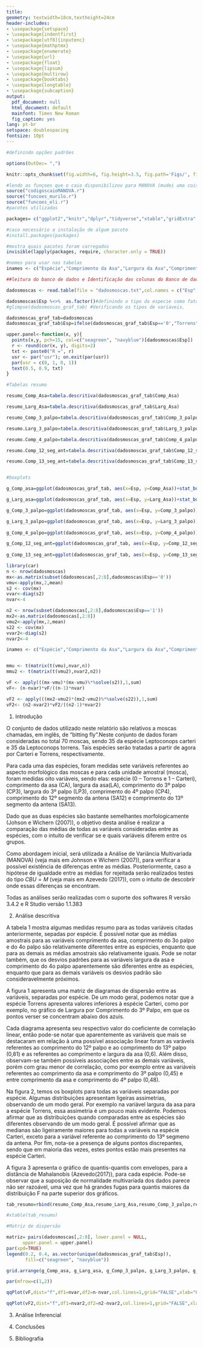 ```yaml
---
title: 
geometry: textwidth=18cm,textheight=24cm
header-includes:
- \usepackage{setspace}
- \usepackage{indentfirst}
- \usepackage[utf8]{inputenc}
- \usepackage{mathptmx}
- \usepackage{enumerate}
- \usepackage{url}
- \usepackage{float}
- \usepackage{lipsum}
- \usepackage{multirow}
- \usepackage{booktabs}
- \usepackage{longtable}
- \usepackage{subcaption}
output:
  pdf_document: null
  html_document: default
  mainfont: Times New Roman
  fig_caption: yes
lang: pt-br
setspace: doublespacing
fontsize: 10pt
---
```


\begin{titlepage}
\thispagestyle{empty}
\begin{center}
\begin{center}
\begin{minipage}[s]{1.75cm}
\includegraphics[width=40pt,height=45pt]{logoUnicamp.png} 
\end{minipage}\begin{minipage}[s]{11.25cm}\noindent
{\begin{center} {\Large Universidade Estadual de Campinas}\\
{Instituto de Matemática, Estatística e Computação Científica}\\
{\sc Departamento de Estatística}
\end{center}}
\end{minipage}
\begin{minipage}[s]{0.5cm}
\includegraphics[width=40pt,height=45pt]{logoimecc.png}
\end{minipage}
\end{center}
\end{center}
\vspace{3cm}
\font\fontGrande=cmcsc10 scaled 2500
\font\pessoal=cmr9 scaled 2500

\begin{center}
\vspace*{3.5cm}
{\rule[0 ex]{16cm}{0.05cm}}
{\huge \sc Trabalho - Parte 1 \\[8pt]
Relatório - Questão 1}
{\rule[0 ex]{16cm}{0.05cm}}
\end{center}

\begin{center}

\normalsize \vspace{8mm}


\vspace{4cm}

{\sc  Eliane Ramos de Siqueira  RA:155233} \\
{\sc  Guilherme Pazian  RA:160323}\\
{\sc  Henrique Capatto  RA:146406}\\
{\sc  Murilo Salgado Razoli  RA:150987}

\vspace{0.2cm}

Disciplina: {\bf ME731 - Análise Multivariada}\\
Professor: {\bf Caio Lucidius Naberezny Azevedo}
\vspace{1cm}

{\footnotesize{Campinas - SP \\ 18 de Novembro de 2017}}
\end{center}
\end{titlepage}

```r
#definindo opções padrões 

options(OutDec= ",")

knitr::opts_chunk$set(fig.width=6, fig.height=3.5, fig.path='Figs/', fig.align='center', echo=FALSE, warning=FALSE, message=FALSE)
```

```r

#lendo as funçoes que o caio disponibilizou para MANOVA (mudei uma coisa lá)
source("codigoscaioMANOVA.r")
source("funcoes_murilo.r")
source("funcoes_eli.r")
#pacotes utilizados

packages= c("ggplot2","knitr","dplyr","tidyverse","xtable","gridExtra", "plyr", "plotrix", "car","magrittr")

#caso necessário a instalação de algum pacote
#install.packages(packages)

#mostra quais pacotes foram carregados
invisible(lapply(packages, require, character.only = TRUE))
```


```r
#nomes para usar nas tabelas
inames <- c("Espécie","Comprimento da Asa","Largura da Asa","Comprimento 3° palpo","Largura 3° palpo", "Comprimento 4° palpo", "Comprimento 12° segmento da antena", "Comprimento 13° segmento da antena")

##leitura do banco de dados e Identificação das colunas do Banco de dados

dadosmoscas <- read.table(file = "dadosmoscas.txt",col.names = c("Esp","Comp_Asa","Larg_Asa","Comp_3_palpo","Larg_3_palpo", "Comp_4_palpo", "Comp_12_seg_ant", "Comp_13_seg_ant"))

dadosmoscas$Esp %<>%  as.factor()#definindo o tipo da especie como fator
#glimpse(dadosmoscas_graf_tab) #Verificando os tipos de variaveis.

dadosmoscas_graf_tab=dadosmoscas
dadosmoscas_graf_tab$Esp=ifelse(dadosmoscas_graf_tab$Esp=='0',"Torrens", "Carteri")
```

```r
upper.panel<-function(x, y){
  points(x,y, pch=15, col=c("seagreen", "navyblue")[dadosmoscas$Esp])
  r <- round(cor(x, y), digits=2)
  txt <- paste0("R =", r)
  usr <- par("usr"); on.exit(par(usr))
  par(usr = c(0, 1, 0, 1))
  text(0.5, 0.9, txt)
}
```

```r
#Tabelas resumo

resumo_Comp_Asa=tabela.descritiva(dadosmoscas_graf_tab$Comp_Asa)

resumo_Larg_Asa=tabela.descritiva(dadosmoscas_graf_tab$Larg_Asa)

resumo_Comp_3_palpo=tabela.descritiva(dadosmoscas_graf_tab$Comp_3_palpo)

resumo.Larg_3_palpo=tabela.descritiva(dadosmoscas_graf_tab$Larg_3_palpo)

resumo.Comp_4_palpo=tabela.descritiva(dadosmoscas_graf_tab$Comp_4_palpo)

resumo.Comp_12_seg_ant=tabela.descritiva(dadosmoscas_graf_tab$Comp_12_seg_ant)

resumo.Comp_13_seg_ant=tabela.descritiva(dadosmoscas_graf_tab$Comp_13_seg_ant)



```


```r
#boxplots

g_Comp_asa=ggplot(dadosmoscas_graf_tab, aes(x=Esp, y=Comp_Asa))+stat_boxplot(geom ='errorbar')+geom_boxplot(outlier.colour = "red")+labs( x = "Espécie", y="Comprimento da Asa")+theme(plot.title = element_text(hjust = 0.5),legend.position = "none", axis.text.y=element_text(size=6), axis.title.y = element_text(size=6))+theme_bw()

g_Larg_asa=ggplot(dadosmoscas_graf_tab, aes(x=Esp, y=Larg_Asa))+stat_boxplot(geom ='errorbar')+geom_boxplot(outlier.colour = "red")+labs( x = "Espécie", y="Largura da Asa")+theme(plot.title = element_text(hjust = 0.5),legend.position = "none",axis.text.y=element_text(size=6))+theme_bw()

g_Comp_3_palpo=ggplot(dadosmoscas_graf_tab, aes(x=Esp, y=Comp_3_palpo))+stat_boxplot(geom ='errorbar')+geom_boxplot(outlier.colour = "red")+labs( x = "Espécie", y="Comprimento 3° palpo")+theme(plot.title = element_text(hjust = 0.5),legend.position = "none",axis.text.y=element_text(size=6), axis.title.y = element_text(size=6))+theme_bw()

g_Larg_3_palpo=ggplot(dadosmoscas_graf_tab, aes(x=Esp, y=Larg_3_palpo))+stat_boxplot(geom ='errorbar')+geom_boxplot(outlier.colour = "red")+labs( x = "Espécie", y="Largura 3° palpo")+theme(plot.title = element_text(hjust = 0.5),legend.position = "none",axis.text.y=element_text(size=6), axis.title.y = element_text(size=6))+theme_bw()        
                      
g_Comp_4_palpo=ggplot(dadosmoscas_graf_tab, aes(x=Esp, y=Comp_4_palpo))+stat_boxplot(geom ='errorbar')+geom_boxplot(outlier.colour = "red")+labs( x = "Espécie", y="Comprimento 4° palpo")+theme(plot.title = element_text(hjust = 0.5),legend.position = "none",axis.text.y=element_text(size=6), axis.title.y = element_text(size=6))+theme_bw()  

g_Comp_12_seg_ant=ggplot(dadosmoscas_graf_tab, aes(x=Esp, y=Comp_12_seg_ant))+stat_boxplot(geom ='errorbar')+geom_boxplot(outlier.colour = "red")+labs( x = "Espécie", y="Comprimento 12° seg antena")+theme(plot.title = element_text(hjust = 0.5),legend.position = "none",axis.text.y=element_text(size=4), axis.title.y = element_text(size=6))+theme_bw()
                         
g_Comp_13_seg_ant=ggplot(dadosmoscas_graf_tab, aes(x=Esp, y=Comp_13_seg_ant))+stat_boxplot(geom ='errorbar')+geom_boxplot(outlier.colour = "red")+labs( x = "Espécie", y="Comprimento 13° seg antena")+theme(plot.title = element_text(hjust = 0.5),legend.position = "none",axis.text.y = element_text(size=4), axis.title.y = element_text(size=6))+theme_bw()

```

```r
library(car)
n <- nrow(dadosmoscas)
mx<-as.matrix(subset(dadosmoscas[,2:8],dadosmoscas$Esp=='0'))
vmu<-apply(mx,2,mean)
s2 <- cov(mx)
vvar<-diag(s2)
nvar<-4

n2 <- nrow(subset(dadosmoscas[,2:8],dadosmoscas$Esp=='1'))
mx2<-as.matrix(dadosmoscas[,2:8])
vmu2<-apply(mx,2,mean)
s22 <- cov(mx)
vvar2<-diag(s2)
nvar2<-4

inames <- c("Espécie","Comprimento da Asa","Largura da Asa","Comprimento 3° palpo","Largura 3° palpo", "Comprimento 4° palpo", "Comprimento 12° segmento da antena", "Comprimento 13° segmento da antena")


mmu <- t(matrix(t(vmu),nvar,n))
mmu2 <- t(matrix(t(vmu2),nvar2,n2))

vF <- apply(((mx-vmu)*(mx-vmu)%*%solve(s2)),1,sum)
vF<- (n-nvar)*vF/((n-1)*nvar)

vF2 <- apply(((mx2-vmu2)*(mx2-vmu2)%*%solve(s22)),1,sum)
vF2<- (n2-nvar2)*vF2/((n2-1)*nvar2)
```


\setlength{\parindent}{3em}
\doublespacing

1. Introdução

O conjunto de dados utilizado neste relatório são relativos a moscas chamadas, em inglês, de "bitting fly".Neste conjunto de dados foram consideradas no total 70 moscas, sendo 35 da espécie Leptoconops carteri e 35 da Leptoconops torrens. Tais espécies serão tratadas a partir de agora por Carteri e Torrens, respectivamente. 

Para cada uma das espécies, foram medidas sete variáveis referentes ao aspecto morfológico das moscas e para cada unidade amostral (mosca), foram medidas oito variáveis, sendo elas: espécie (0 – Torrens e 1 – Carteri), comprimento da asa (CA), largura da asa(LA), comprimento do 3º palpo (CP3), largura do 3º palpo (LP3), comprimento do 4º palpo (CP4), comprimento do 12º segmento da antena (SA12) e comprimento do 13º segmento da antena (SA13).

Dado que as duas espécies são bastante semelhantes morfologicamente (Johson e Wichern (2007)), o objetivo desta análise é realizar a comparação  das médias de todas as variáveis consideradas entre as espécies, com o intuito de verificar se e quais variáveis diferem entre os grupos.

Como abordagem inicial, será utilizada a Análise de Variância Multivariada (MANOVA) (veja mais em Johnson e Wichern (2007)), para verificar a possível existência de diferenças entre as médias. Posteriormente, caso a hipótese de igualdade entre as médias for rejeitada serão realizados testes do tipo $CBU = M$ (veja mais em Azevedo (2017)), com o intuito de descobrir onde essas diferenças se encontram.

Todas as análises serão realizadas com o suporte dos softwares R versão 3.4.2 e R Studio versão 1.1.383

\vspace{0.5cm}

2. Análise descritiva

A tabela 1 mostra algumas medidas resumo para as todas variáveis citadas anteriormente, sepadas por espécie. É possível notar que as
médias amostrais para as variáveis comprimento da asa, comprimento do 3o palpo e do 4o palpo são relativamente diferentes entre as espécies,
enquanto que para as demais as médias amostrais são relativamente iguais. Pode se notar também, que os desvios padrões para as variáveis largura da asa e comprimento do 4o palpo aparentemente são diferentes entre as espécies, enquanto que para as demais variáveis os desvios padrão são consideravelmente próximos.

A figura 1 apresenta uma matriz de diagramas de dispersão entre as variáveis, separadas por espécie. De um modo geral, podemos notar que a espécie Torrens apresenta valores inferiores à espécie Carteri, como por exemplo, no gráfico de Largura por Comprimento do 3º Palpo, em que os pontos verser se concentram abaixo dos azuis. 

Cada diagrama apresenta seu respectivo valor do coeficiente de correlação linear, então pode-se notar que aparentemente as variáveis que mais se destacaram em relação à uma possível associação linear foram as varáveis referentes ao comprimento do 12º palpo e ao comprimento do 13º palpo (0,81) e as referentes ao comprimento e largura da asa (0,6). Além disso, observam-se também possíveis associações entre as
demais variáveis, porém com grau menor de correlação, como por exemplo entre as variáveis referentes ao comprimento da asa e comprimento do 3º palpo (0,45) e entre comprimento da asa e comprimento do 4º palpo (0,48).

Na figura 2, temos os boxplots para todas as variáveis separadas por espécie. Algumas distribuições apresentam ligeiras assimetrias, observando de um modo geral. Por exemplo na variável largura da asa para a espécie Torrens, essa assimetria é um pouco mais evidente. Podemos afirmar que as distribuições quando comparadas entre as espécies são diferentes observando de um modo geral. É possível afirmar que as medianas são ligeiramente maiores para todas a variáveis na espécie Carteri, exceto para a variável referente ao comprimento do 13º segmeno da antena. Por fim, nota-se a presença de alguns pontos discrepantes, sendo que em maioria das vezes, estes pontos estão mais presentes na espécie Carteri.


A figura 3 apresenta o gráfico de quantis-quantis com envelopes, para a distância de Mahalanobis (Azevedo(2017)), para cada espécie. Pode-se observar que a suposição de normalidade multivariada dos dados parece não ser razoável, uma vez que há grandes fugas para quantis maiores da distribuição F na parte superior dos gráficos.

\vspace{0.5cm}

```r
tab_resumo=rbind(resumo_Comp_Asa,resumo_Larg_Asa,resumo_Comp_3_palpo,resumo.Larg_3_palpo,resumo.Comp_4_palpo,resumo.Comp_12_seg_ant,resumo.Comp_13_seg_ant)

#xtable(tab_resumo)
```

\begin{center}
\begin{table}[!h]
\caption{Medidas Resumo das variáveis por espécie}
\begin{tabular}{cccccccccc}
  \toprule
  
 & Espécie & n & Média & Variância & Desvio Padrão & CV(\%) & Mínimo & Mediana & Máximo \\ \midrule
  \hline
\multirow{2}{*}{Comprimento da Asa} & Carteri & 35 & 96,457 & 40,726 & 6,382 & 6,616 & 85 & 95 & 109 \\ 
                          & Torrens & 35 & 99,343 & 31,291 & 5,594 & 5,631 & 82 & 99 & 112 \\ \midrule
\multirow{2}{*}{Largura da Asa} & Carteri & 35 & 42,914 & 7,492 & 2,737 & 6,378 & 38 & 44 & 49 \\ 
                          & Torrens & 35 & 43,743 & 25,785 & 5,078 & 11,608 & 19 & 45 & 50 \\ \midrule
\multirow{2}{*}{Comprimento 3º Palpo} & Carteri & 35 & 35,371 & 4,829 & 2,197 & 6,212 & 31 & 36 & 39 \\ 
                          & Torrens & 35 & 39,314 & 8,045 & 2,836 & 7,215 & 33 & 39 & 44 \\  \midrule
\multirow{2}{*}{Largura 3º Palpo} & Carteri & 35 & 14,514 & 3,375 & 1,837 & 12,657 & 11 & 14 & 18 \\ 
                          & Torrens & 35 & 14,657 & 2,703 & 1,644 & 11,216 & 11 & 15 & 19 \\ \midrule
\multirow{2}{*}{Comprimento 4º Palpo} & Carteri & 35 & 25,629 & 6,24 & 2,498 & 9,747 & 21 & 26 & 31 \\ 
                          & Torrens & 35 & 30,00 & 21,294 & 4,615 & 15,382 & 20 & 31 & 38 \\ \midrule
\multirow{2}{*}{Comprimento 12° Seg antena} & Carteri & 35 & 9,571 & 0,84 & 0,917 & 9,577 & 8 & 9 & 13 \\ 
                          & Torrens & 35 & 9,657 & 1,585 & 1,259 & 13,036 & 6 & 10 & 12 \\ \midrule
\multirow{2}{*}{Comprimento 13° Seg antena} & Carteri & 35 & 9,714 & 0,798 & 0,893 & 9,198 & 8 & 10 & 13 \\ 
                          & Torrens & 35 & 9,371 & 1,182 & 1,087 & 11,599 & 7 & 9 & 11 \\  \bottomrule

   \hline
\end{tabular}
\end{table}
\end{center}

\newpage

```r
#Matriz de dispersão

matriz= pairs(dadosmoscas[,2:8], lower.panel = NULL, 
      upper.panel = upper.panel)
par(xpd=TRUE)
legend(0.2, 0.4, as.vector(unique(dadosmoscas_graf_tab$Esp)),  
       fill=c("seagreen", "navyblue"))
```

```r
grid.arrange(g_Comp_asa, g_Larg_asa, g_Comp_3_palpo, g_Larg_3_palpo, g_Comp_4_palpo, g_Comp_12_seg_ant, g_Comp_13_seg_ant, ncol=2)
```

\newpage
```r

par(mfrow=c(1,2))

qqPlot(vF,dist="f",df1=nvar,df2=n-nvar,col.lines=1,grid="FALSE",xlab="Quantil da distribuição F",ylab="Forma quadrática",cex=1.2,id.cex=1.2)

qqPlot(vF2,dist="f",df1=nvar2,df2=n2-nvar2,col.lines=1,grid="FALSE",xlab="Quantil da distribuição F",ylab="Forma quadrática",cex=1.2,id.cex=1.2)


```


\newpage

3. Análise Inferencial


\newpage

4. Conclusões 

\newpage

5. Bibliografia

